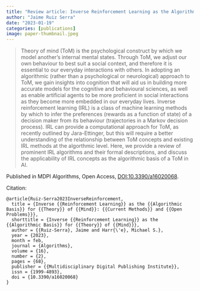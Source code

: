 ```yaml
---
title: "Review article: Inverse Reinforcement Learning as the Algorithmic Basis for Theory of Mind"
author: "Jaime Ruiz Serra"
date: "2023-01-19"
categories: [publications]
image: paper-thumbnail.jpeg
---
```


> Theory of mind (ToM) is the psychological construct by which we model another’s internal mental states. Through ToM, we adjust our own behaviour to best suit a social context, and therefore it is essential to our everyday interactions with others. In adopting an algorithmic (rather than a psychological or neurological) approach to ToM, we gain insights into cognition that will aid us in building more accurate models for the cognitive and behavioural sciences, as well as enable artificial agents to be more proficient in social interactions as they become more embedded in our everyday lives. Inverse reinforcement learning (IRL) is a class of machine learning methods by which to infer the preferences (rewards as a function of state) of a decision maker from its behaviour (trajectories in a Markov decision process). IRL can provide a computational approach for ToM, as recently outlined by Jara-Ettinger, but this will require a better understanding of the relationship between ToM concepts and existing IRL methods at the algorthmic level. Here, we provide a review of prominent IRL algorithms and their formal descriptions, and discuss the applicability of IRL concepts as the algorithmic basis of a ToM in AI.

Published in MDPI Algorithms, Open Access, [DOI:10.3390/a16020068](https://doi.org/10.3390/a16020068).

Citation:
```
@article{Ruiz-Serra2023InverseReinforcement,
  title = {Inverse {{Reinforcement Learning}} as the {{Algorithmic Basis}} for {{Theory}} of {{Mind}}: {{Current Methods}} and {{Open Problems}}},
  shorttitle = {Inverse {{Reinforcement Learning}} as the {{Algorithmic Basis}} for {{Theory}} of {{Mind}}},
  author = {{Ruiz-Serra}, Jaime and Harr{\'e}, Michael S.},
  year = {2023},
  month = feb,
  journal = {Algorithms},
  volume = {16},
  number = {2},
  pages = {68},
  publisher = {{Multidisciplinary Digital Publishing Institute}},
  issn = {1999-4893},
  doi = {10.3390/a16020068}
}
```